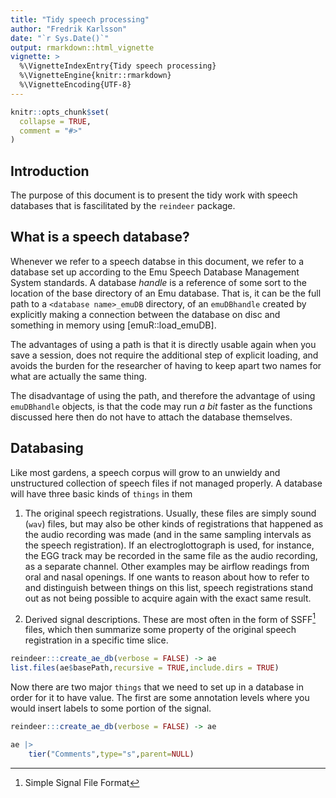 ```yaml
---
title: "Tidy speech processing"
author: "Fredrik Karlsson"
date: "`r Sys.Date()`"
output: rmarkdown::html_vignette
vignette: >
  %\VignetteIndexEntry{Tidy speech processing}
  %\VignetteEngine{knitr::rmarkdown}
  %\VignetteEncoding{UTF-8}
---
```


```r
knitr::opts_chunk$set(
  collapse = TRUE,
  comment = "#>"
)
```


## Introduction

The purpose of this document is to present the tidy work with speech databases that is fascilitated by the `reindeer` package.

## What is a speech database?

Whenever we refer to a speech databse in this document, we refer to a database set up according to the Emu Speech Database Management System standards. 
A database *handle* is a reference of some sort to the location of the base directory of an Emu database. That is, it can be the full path to a `<database name>_emuDB` directory, of an `emuDBhandle` created by explicitly making a connection between the database on disc and something in memory using [emuR::load_emuDB].

The advantages of using a path is that it is directly usable again when you save a session,  does not require the  additional step of explicit loading, and avoids the burden for the researcher of having to keep apart two names for what are actually the same thing.

The disadvantage of using the path, and therefore the advantage of using `emuDBhandle` objects, is that the code may run _a bit_ faster as the functions discussed here then do not have to attach the database themselves. 

## Databasing

Like most gardens, a speech corpus will grow to an unwieldy and unstructured collection of speech files if not managed properly. A database will have three basic kinds of `things` in them

1) The original speech registrations. Usually, these files are simply sound (`wav`) files, but may also be other kinds of registrations that happened as the audio recording was made (and in the same sampling intervals as the speech registration). If an electroglottograph is used, for instance, the EGG track may be recorded in the same file as the audio recording, as a separate channel. Other examples may be airflow readings from oral and nasal openings. If one wants to reason about how to refer to and distinguish between things on this list, speech registrations stand out as not being possible to acquire again with the exact same result. 

2) Derived signal descriptions. These are most often in the form of SSFF^[Simple Signal File Format] files, which then summarize some property of the original speech registration in a specific time slice.

```r
reindeer:::create_ae_db(verbose = FALSE) -> ae
list.files(ae$basePath,recursive = TRUE,include.dirs = TRUE)

```
Now there are two major `things` that we need to set up in a database in order for it to have value. The first are some annotation levels where you would insert labels to some portion of the signal. 

```r
reindeer:::create_ae_db(verbose = FALSE) -> ae

ae |>
    tier("Comments",type="s",parent=NULL)


```


